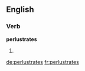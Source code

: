 ==English==

===Verb===
'''perlustrates'''

# {{third-person singular of|perlustrate}}

[[de:perlustrates]]
[[fr:perlustrates]]